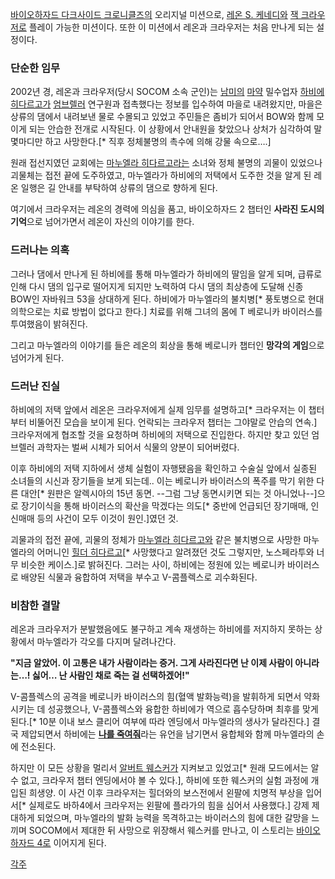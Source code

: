 [[바이오하자드 다크사이드 크로니클즈]]의 오리지널 미션으로, [[레온 S. 케네디]]와 [[잭 크라우저]]로 플레이 가능한 미션이다. 또한 이 미션에서 레온과 크라우저는 처음 만나게 되는 설정이다.

=== 단순한 임무 ===
2002년 경, 레온과 크라우저(당시 SOCOM 소속 군인)는 [[남미]]의 [[마약]] 밀수업자 [[하비에 히다르고]]가 [[엄브렐러]] 연구원과 접촉했다는 정보를 입수하여 마을로 내려왔지만, 마을은 상류의 댐에서 내려보낸 물로 수몰되고 있었고 주민들은 좀비가 되어서 BOW와 함께 모이게 되는 안습한 전개로 시작된다. 이 상황에서 안내원을 찾았으나 상처가 심각하여 말 몇마디만 하고 사망한다.[* 직후 정체불명의 촉수에 의해 강물 속으로….]

원래 접선지였던 교회에는 [[마누엘라 히다르고]]라는 소녀와 정체 불명의 괴물이 있었으나 괴물체는 접전 끝에 도주하였고, 마누엘라가 하비에의 저택에서 도주한 것을 알게 된 레온 일행은 길 안내를 부탁하여 상류의 댐으로 향하게 된다.

여기에서 크라우저는 레온의 경력에 의심을 품고, 바이오하자드 2 챕터인 '''사라진 도시의 기억'''으로 넘어가면서 레온이 자신의 이야기를 한다.

=== 드러나는 의혹 ===
그러나 댐에서 만나게 된 하비에를 통해 마누엘라가 하비에의 딸임을 알게 되며, 급류로 인해 다시 댐의 입구로 떨어지게 되지만 노력하여 다시 댐의 최상층에 도달해 신종 BOW인 자바워크 53을 상대하게 된다. 하비에가 마누엘라의 불치병[* 풍토병으로 현대 의학으로는 치료 방법이 없다고 한다.] 치료를 위해 그녀의 몸에 T 베로니카 바이러스를 투여했음이 밝혀진다.

그리고 마누엘라의 이야기를 들은 레온의 회상을 통해 베로니카 챕터인 '''망각의 게임'''으로 넘어가게 된다.

=== 드러난 진실 ===
하비에의 저택 앞에서 레온은 크라우저에게 실제 임무를 설명하고[* 크라우저는 이 챕터부터 비뚤어진 모습을 보이게 된다. 언락되는 크라우저 챕터는 그야말로 안습의 연속.] 크라우저에게 협조할 것을 요청하며 하비에의 저택으로 진입한다. 하지만 찾고 있던 엄브렐러 과학자는 벌써 시체가 되어서 식물의 양분이 되어버렸다.

이후 하비에의 저택 지하에서 생체 실험이 자행됐음을 확인하고 수술실 앞에서 실종된 소녀들의 시신과 장기들을 보게 되는데.. 이는 베로니카 바이러스의 폭주를 막기 위한 다른 대안[* 원판은 알렉시아의 15년 동면. --그럼 그냥 동면시키면 되는 것 아니었나--]으로 장기이식을 통해 바이러스의 확산을 막겠다는 의도[* 중반에 언급되던 장기매매, 인신매매 등의 사건이 모두 이것이 원인.]였던 것.

괴물과의 접전 끝에, 괴물의 정체가 [[마누엘라 히다르고]]와 같은 불치병으로 사망한 마누엘라의 어머니인 [[힐더 히다르고]][* 사망했다고 알려졌던 것도 그렇지만, 노스페라투와 너무 비슷한 케이스.]로 밝혀진다. 그러는 사이, 하비에는 정원에 있는 베로니카 바이러스로 배양된 식물과 융합하여 저택을 부수고 V-콤플렉스로 괴수화된다.

=== 비참한 결말 ===
레온과 크라우저가 분발했음에도 불구하고 계속 재생하는 하비에를 저지하지 못하는 상황에서 마누엘라가 각오를 다지며 달려나간다.

'''"지금 알았어. 이 고통은 내가 사람이라는 증거. 그게 사라진다면 난 이제 사람이 아니라는…! 싫어… 난 사람인 채로 죽는 걸 선택하겠어!"'''

V-콤플렉스의 공격을 베로니카 바이러스의 힘(혈액 발화능력)을 발휘하게 되면서 약화시키는 데 성공했으나, V-콤플렉스와 융합한 하비에가 역으로 흡수당하며 최후를 맞게 된다.[* 10분 이내 보스 클리어 여부에 따라 엔딩에서 마누엘라의 생사가 달라진다.] 결국 제압되면서 하비에는 '''[[나를 죽여줘]]'''라는 유언을 남기면서 융합체와 함께 마누엘라의 손에 전소된다.

하지만 이 모든 상황을 멀리서 [[알버트 웨스커]]가 지켜보고 있었고[* 원래 모드에서는 알 수 없고, 크라우저 챕터 엔딩에서야 볼 수 있다.], 하비에 또한 웨스커의 실험 과정에 개입된 희생양. 이 사건 이후 크라우저는 힐더와의 보스전에서 왼팔에 치명적 부상을 입어서[* 실제로도 바하4에서 크라우저는 왼팔에 플라가의 힘을 심어서 사용했다.] 강제 제대하게 되었으며, 마누엘라의 발화 능력을 목격하고는 바이러스의 힘에 대한 갈망을 느끼며 SOCOM에서 제대한 뒤 사망으로 위장해서 웨스커를 만나고, 이 스토리는 [[바이오하자드 4]]로 이어지게 된다.

[[각주]]
